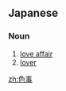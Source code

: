 ==Japanese==
{{ja-kanjitab|いろ|こと|k2=ごと|r=y|yomi=kun}}

===Noun===
{{ja-noun|いろごと}}

# [[love affair]]
# [[lover]]

[[zh:色事]]